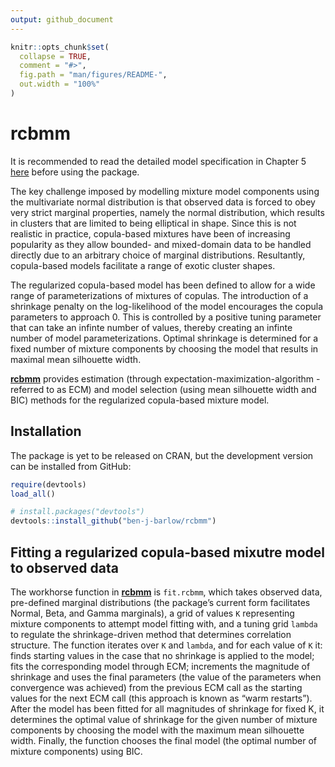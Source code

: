 ```yaml
---
output: github_document
---
```


<!-- README.md is generated from README.Rmd. Please edit that file -->

```r
knitr::opts_chunk$set(
  collapse = TRUE,
  comment = "#>",
  fig.path = "man/figures/README-",
  out.width = "100%"
)
```

# rcbmm

It is recommended to read the detailed model specification in Chapter 5 [here](https://github.com/ben-j-barlow/rcbmm/blob/main/documentation/Dissertation_documentation.pdf) before using the package.

The key challenge imposed by modelling mixture model components using the multivariate normal distribution is that observed data is forced to obey very strict marginal properties, namely the normal distribution, which results in clusters that are limited to being elliptical in shape. Since this is not realistic in practice, copula-based mixtures have been of increasing popularity as they allow bounded- and mixed-domain data to be handled directly due to an arbitrary choice of marginal distributions. Resultantly, copula-based models facilitate a range of exotic cluster shapes. 

The regularized copula-based model has been defined to allow for a wide range of parameterizations of mixtures of copulas. The introduction of a shrinkage penalty on the log-likelihood of the model encourages the copula parameters to approach 0. This is controlled by a positive tuning parameter that can take an infinte number of values, thereby creating an infinte number of model parameterizations. Optimal shrinkage is determined for a fixed number of mixture components by choosing the model that results in maximal mean silhouette width. 

[**rcbmm**](https://github.com/ben-j-barlow/rcbmm) provides estimation (through expectation-maximization-algorithm - referred to as ECM) and model selection (using mean silhouette width and BIC) methods for the regularized copula-based mixture model.

<!-- badges: start -->

<!-- badges: end -->

## Installation

The package is yet to be released on CRAN, but the development version can be installed from GitHub:
```r
require(devtools)
load_all()
```


```r
# install.packages("devtools")
devtools::install_github("ben-j-barlow/rcbmm")
```

## Fitting a regularized copula-based mixutre model to observed data

The workhorse function in [**rcbmm**](https://github.com/ben-j-barlow/rcbmm) is `fit.rcbmm`, which takes observed data, pre-defined marginal distributions (the package's current form facilitates Normal, Beta, and Gamma marginals), a grid of values `K` representing mixture components to attempt model fitting with, and a tuning grid `lambda` to regulate the shrinkage-driven method that determines correlation structure. The function iterates over `K` and `lambda`, and for each value of `K` it: finds starting values in the case that no shrinkage is applied to the model; fits the corresponding model through ECM; increments the magnitude of shrinkage and uses the final parameters (the value of the parameters when convergence was achieved) from the previous ECM call as the starting values for the next ECM call (this approach is known as "warm restarts"). After the model has been fitted for all magnitudes of shrinkage for fixed K, it determines the optimal value of shrinkage for the given number of mixture components by choosing the model with the maximum mean silhouette width. Finally, the function chooses the final model (the optimal number of mixture components) using BIC.

